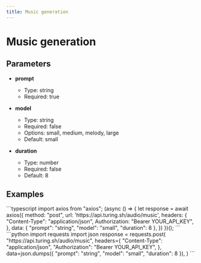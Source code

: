 ```yaml
---
title: Music generation
---
```


# Music generation

## Parameters


- **prompt**
  - Type: string
  - Required: true

- **model**
  - Type: string
  - Required: false
  - Options: small, medium, melody, large
  - Default: small

- **duration**
  - Type: number
  - Required: false
  - Default: 8

## Examples

<CodeGroup title="Music generation example">
  ```typescript
  import axios from "axios";
  (async () => {
    let response = await axios({
      method: "post",
      url: 'https://api.turing.sh/audio/music',
      headers: {
        "Content-Type": "application/json",
        Authorization: "Bearer YOUR_API_KEY",
      },
      data: {
  "prompt": "string",
  "model": "small",
  "duration": 8
},
    })
  })();
  ```
  ```python
  import requests
  import json
  response = requests.post(
    "https://api.turing.sh/audio/music",
    headers={
      "Content-Type": "application/json",
      "Authorization": "Bearer YOUR_API_KEY",
    },
    data=json.dumps({
  "prompt": "string",
  "model": "small",
  "duration": 8
}),
  )
  ```
</CodeGroup>